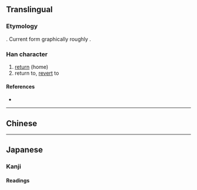 {{character info/new}}
{{also|歸|归}}
==Translingual==
{{Han simplified forms|歸|帰|归}}

===Etymology===
{{Han simp|歸}}. Current form graphically roughly {{Han compound|刂|帚}}.

===Han character===
{{Han char|rn=50|rad=巾|as=07|sn=10|four=|canj=LLSMB,IHSMB}}

# [[return]] (home)
# return to, [[revert]] to

====References====
* {{Han ref|kx=0332.121|dkj=08930|dj=0638.110|hdz=10739.160|uh=5E30|ud=24112}}

----

==Chinese==
{{zh-see|歸|v}}

----

==Japanese==
{{ja-kanji forms|帰|歸}}

===Kanji===
{{ja-kanji|grade=2|rs=巾07|kyu=歸}}

====Readings====
{{ja-readings
|goon=き
|kanon=き
|kun=かえ-る, かえ-す, とつ-ぐ, おく-る
}}